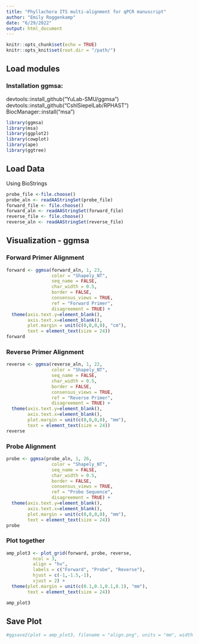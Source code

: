 ---
title: "Phyllachora ITS multi-alignment for qPCR manuscript"
author: "Emily Roggenkamp"
date: "6/29/2022"
output: html_document
---

```{r setup, include=FALSE}
knitr::opts_chunk$set(echo = TRUE)
knitr::opts_knit$set(root.dir = "/path/")
```

## Load modules
### Installation ggmsa:

devtools::install_github("YuLab-SMU/ggmsa")
devtools::install_github("CshlSiepelLab/RPHAST")
BiocManager::install("msa")

```{r, message = FALSE}
library(ggmsa)
library(msa)
library(ggplot2)
library(cowplot)
library(ape)
library(ggtree)
```

## Load Data
Using BioStrings
```{r}
probe_file <-file.choose()
probe_aln <- readAAStringSet(probe_file)
forward_file <- file.choose()
forward_aln <- readAAStringSet(forward_file)
reverse_file <- file.choose()
reverse_aln <- readAAStringSet(reverse_file)
```

## Visualization - ggmsa
### Forward Primer Alignment
```{r, dpi = 300, message = FALSE}
forward <- ggmsa(forward_aln, 1, 23, 
                 color = "Shapely_NT", 
                 seq_name = FALSE, 
                 char_width = 0.5,
                 border = FALSE, 
                 consensus_views = TRUE, 
                 ref = "Forward Primer",
                 disagreement = TRUE) +
  theme(axis.text.y=element_blank(), 
        axis.text.x=element_blank(), 
        plot.margin = unit(c(0,0,0,0), "cm"),
        text = element_text(size = 24))
forward
```

### Reverse Primer Alignment
```{r, dpi = 300, message = FALSE}
reverse <- ggmsa(reverse_aln, 1, 22,
                 color = "Shapely_NT", 
                 seq_name = FALSE, 
                 char_width = 0.5,
                 border = FALSE, 
                 consensus_views = TRUE, 
                 ref = "Reverse Primer",
                 disagreement = TRUE) +
  theme(axis.text.y=element_blank(), 
        axis.text.x=element_blank(), 
        plot.margin = unit(c(0,0,0,0), "mm"),
        text = element_text(size = 24))
reverse
```

### Probe Alignment
```{r, dpi = 300, message = FALSE}
probe <- ggmsa(probe_aln, 1, 26, 
                 color = "Shapely_NT", 
                 seq_name = FALSE, 
                 char_width = 0.5,
                 border = FALSE, 
                 consensus_views = TRUE, 
                 ref = "Probe Sequence",
                 disagreement = TRUE) +
  theme(axis.text.y=element_blank(), 
        axis.text.x=element_blank(), 
        plot.margin = unit(c(0,0,0,0), "mm"),
        text = element_text(size = 24))
probe
```

### Plot together
```{r, message = FALSE}
amp_plot3 <- plot_grid(forward, probe, reverse, 
          ncol = 3, 
          align = "hv",
          labels = c("Forward", "Probe", "Reverse"), 
          hjust = c(-1,-1.5,-1), 
          vjust = 2) +
  theme(plot.margin = unit(c(0.1,0.1,0.1,0.1), "mm"),
        text = element_text(size = 24))

amp_plot3
```

## Save Plot
```{r, message = FALSE}
#ggsave2(plot = amp_plot3, filename = "align.png", units = "mm", width = 150, height = 75, dpi = 600)
```
